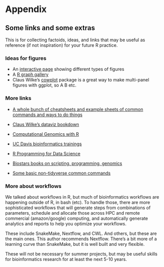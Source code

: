 # Appendix 

## Some links and some extras

This is for collecting factoids, ideas, and links that may be useful 
as reference (if not inspiration) for your future R practice.

### Ideas for figures

- An [interactive page](https://ft-interactive.github.io/visual-vocabulary/)
    showing different types of figures
- A [R graph gallery](https://www.r-graph-gallery.com/)
- Claus Wilke's [cowplot](https://cran.r-project.org/web/packages/cowplot/vignettes/introduction.html) 
    package is a great way to make multi-panel figures with ggplot, so A B etc.

### More links

- [A whole bunch of cheatsheets and example sheets of common commands and ways to do things](https://www.rstudio.com/resources/cheatsheets/)

- [Claus Wilke's dataviz bookdown](https://clauswilke.com/dataviz/)
- [Computational Genomics with R](https://compgenomr.github.io/book/)
- [UC Davis bioinformatics trainings](https://ucdavis-bioinformatics-training.github.io/)
- [R Programming for Data Science](https://bookdown.org/rdpeng/rprogdatascience/)
- [Biostars books on scripting, programming, genomics](https://www.biostars.org/p/225812/)
- [Some basic non-tidyverse common commands](https://www.maths.usyd.edu.au/u/jchan/Rcommands.pdf)

### More about workflows

We talked about workflows in R, but much of bioinformatics workflows are
happening outside of R, in bash (etc).
To handle those, there are more sophisticated workflows that will 
generate steps from combinations of parameters, schedule and allocate those
across HPC and remote commercial (amazon/google) computing, and automatically
generate analytics and reports to help you optimize your workflows.

These include SnakeMake, Nextflow, and CWL. And others, but these are the
main ones.
This author recommends Nextflow. There's a bit more of a learning curve than
SnakeMake, but it is well built and very flexible. 

These will not be necessary for summer projects, but may be useful skills
for bioinformatics research for at least the next 5-10 years.



